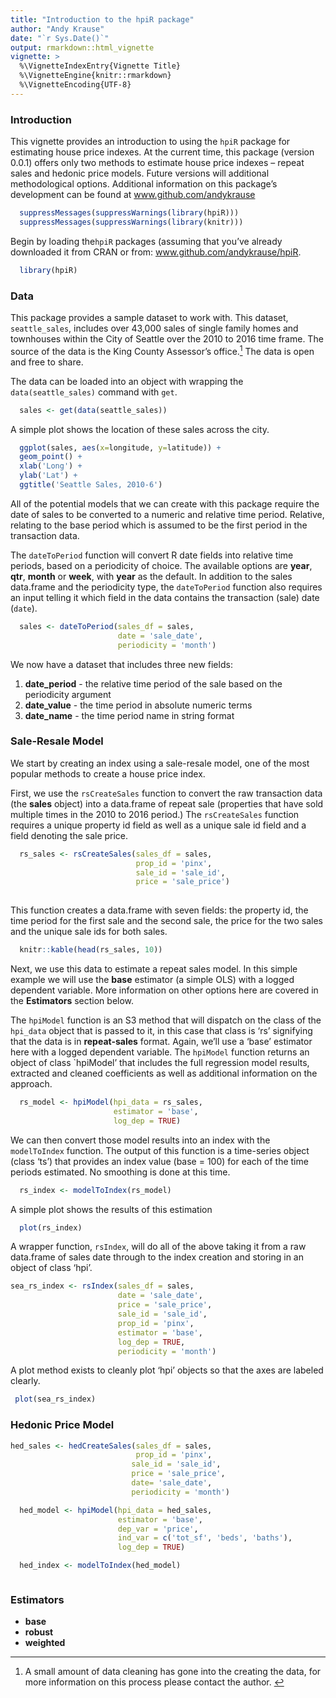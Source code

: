 ```yaml
---
title: "Introduction to the hpiR package"
author: "Andy Krause"
date: "`r Sys.Date()`"
output: rmarkdown::html_vignette
vignette: >
  %\VignetteIndexEntry{Vignette Title}
  %\VignetteEngine{knitr::rmarkdown}
  %\VignetteEncoding{UTF-8}
---
```


### Introduction

This vignette provides an introduction to using the `hpiR` package for estimating house price indexes.  At the current time, this package (version 0.0.1) offers only two methods to estimate house price indexes -- repeat sales and hedonic price models.  Future versions will additional methodological options.  Additional information on this package's development can be found at [www.github.com/andykrause](https://www.github.com/andykrause)

```r

  suppressMessages(suppressWarnings(library(hpiR)))
  suppressMessages(suppressWarnings(library(knitr)))

```

Begin by loading the`hpiR` packages (assuming that you've already downloaded it from CRAN or from: [www.github.com/andykrause/hpiR](https://www.github.com/andykrause/hpiR).

```r
  
  library(hpiR)

```

### Data

This package provides a sample dataset to work with.  This dataset, `seattle_sales`, includes over 43,000 sales of single family homes and townhouses within the City of Seattle over the 2010 to 2016 time frame. The source of the data is the King County Assessor's office.^[ A small amount of data cleaning has gone into the creating the data, for more information on this process please contact the author. ]  The data is open and free to share.

The data can be loaded into an object with wrapping the `data(seattle_sales)` command with `get`.   

```r

  sales <- get(data(seattle_sales))

```

A simple plot shows the location of these sales across the city.

```r

  ggplot(sales, aes(x=longitude, y=latitude)) + 
  geom_point() +
  xlab('Long') +
  ylab('Lat') +
  ggtitle('Seattle Sales, 2010-6')

```

All of the potential models that we can create with this package require the date of sales to be converted to a numeric and relative time period.  Relative, relating to the base period which is assumed to be the first period in the transaction data.  

The `dateToPeriod` function will convert R date fields into relative time periods, based on a periodicity of choice.  The available options are **year**, **qtr**, **month** or **week**, with **year** as the default.  In addition to the sales data.frame and the periodicity type, the `dateToPeriod` function also requires an input telling it which field in the data contains the transaction (sale) date (`date`).

```r

  sales <- dateToPeriod(sales_df = sales,
                        date = 'sale_date',
                        periodicity = 'month')

```

We now have a dataset that includes three new fields: 

1. **date_period** - the relative time period of the sale based on the periodicity argument
2. **date_value** - the time period in absolute numeric terms
3. **date_name** - the time period name in string format

### Sale-Resale Model

We start by creating an index using a sale-resale model, one of the most popular methods to create a house price index. 

First, we use the `rsCreateSales` function to convert the raw transaction data (the **sales** object) into a data.frame of repeat sale (properties that have sold multiple times in the 2010 to 2016 period.)
The `rsCreateSales` function requires a unique property id field as well as a unique sale id field and a field denoting the sale price.  

```r

  rs_sales <- rsCreateSales(sales_df = sales,
                            prop_id = 'pinx',
                            sale_id = 'sale_id',
                            price = 'sale_price')
                          
```

This function creates a data.frame with seven fields: the property id, the time period for the first sale and the second sale, the price for the two sales and the unique sale ids for both sales. 

```r

  knitr::kable(head(rs_sales, 10))

```

Next, we use this data to estimate a repeat sales model.  In this simple example we will use the **base** estimator (a simple OLS) with a logged dependent variable.  More information on other options here are covered in the **Estimators** section below. 

The `hpiModel` function is an S3 method that will dispatch on the class of the `hpi_data` object that is passed to it, in this case that class is 'rs' signifying that the data is in **repeat-sales** format.  Again, we'll use a 'base' estimator here with a logged dependent variable.  The `hpiModel` function returns an object of class `hpiModel' that includes the full regression model results, extracted and cleaned coefficients as well as additional information on the approach. 

```r
                          
  rs_model <- hpiModel(hpi_data = rs_sales,
                       estimator = 'base',
                       log_dep = TRUE)

```

We can then convert those model results into an index with the `modelToIndex` function.  The output of this function is a time-series object (class 'ts') that provides an index value (base = 100) for each of the time periods estimated.  No smoothing is done at this time. 

```r
                     
  rs_index <- modelToIndex(rs_model)

```

A simple plot shows the results of this estimation

```r

  plot(rs_index)

```

A wrapper function, `rsIndex`, will do all of the above taking it from a raw data.frame of sales date through to the index creation and storing in an object of class 'hpi'.  

```r

sea_rs_index <- rsIndex(sales_df = sales, 
                        date = 'sale_date', 
                        price = 'sale_price', 
                        sale_id = 'sale_id', 
                        prop_id = 'pinx',
                        estimator = 'base',
                        log_dep = TRUE,
                        periodicity = 'month') 
```

A plot method exists to cleanly plot 'hpi' objects so that the axes are labeled clearly.

```r
                        
 plot(sea_rs_index)

```

### Hedonic Price Model

```r

hed_sales <- hedCreateSales(sales_df = sales,
                            prop_id = 'pinx',
                           sale_id = 'sale_id',
                           price = 'sale_price',
                           date= 'sale_date',
                           periodicity = 'month')

  hed_model <- hpiModel(hpi_data = hed_sales,
                        estimator = 'base',
                        dep_var = 'price',
                        ind_var = c('tot_sf', 'beds', 'baths'),
                        log_dep = TRUE)

  hed_index <- modelToIndex(hed_model)



```

### Estimators

* **base**
* **robust**
* **weighted**
